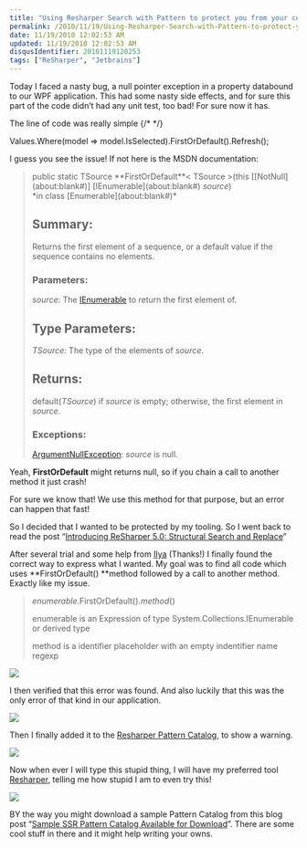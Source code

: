 ```yaml
---
title: "Using Resharper Search with Pattern to protect you from your code"
permalink: /2010/11/19/Using-Resharper-Search-with-Pattern-to-protect-you-from-your-code/
date: 11/19/2010 12:02:53 AM
updated: 11/19/2010 12:02:53 AM
disqusIdentifier: 20101119120253
tags: ["ReSharper", "Jetbrains"]
---
```

Today I faced a nasty bug, a null pointer exception in a property databound to our WPF application. This had some nasty side effects, and for sure this part of the code didn’t had any unit test, too bad! For sure now it has.

The line of code was really simple
{/* <!-- more --> */}

Values.Where(model => model.IsSelected).FirstOrDefault().Refresh();

I guess you see the issue! If not here is the MSDN documentation:

> <dl><dt>public static TSource **FirstOrDefault**< TSource >(this [[NotNull](about:blank#)] [IEnumerable](about:blank#)<TSource> <var>source</var>) </dt><dd></dd><dt>*in class [Enumerable](about:blank#)*</dt></dl>
> 
> ## Summary:
> 
> Returns the first element of a sequence, or a default value if the sequence contains no elements.
> 
> ### Parameters:
> 
> <var>source</var>:
> The [IEnumerable<out T>](about:blank#) to return the first element of.
> 
> ## Type Parameters:
> 
> <var>TSource</var>:
> The type of the elements of <var>source</var>.
> 
> ## Returns:
> 
> default(<var>TSource</var>) if <var>source</var> is empty; otherwise, the first element in <var>source</var>.
> 
> ### Exceptions:
> 
> [ArgumentNullException](about:blank#):
> <var>source</var> is null.

Yeah, **FirstOrDefault** might returns null, so if you chain a call to another method it just crash!

For sure we know that! We use this method for that purpose, but an error can happen that fast!

So I decided that I wanted to be protected by my tooling. So I went back to read the post “[Introducing ReSharper 5.0: Structural Search and Replace](http://blogs.jetbrains.com/dotnet/2010/04/introducing-resharper-50-structural-search-and-replace/)”

After several trial and some help from [Ilya](http://resharper.blogspot.com/) (Thanks!) I finally found the correct way to express what I wanted. My goal was to find all code which uses **FirstOrDefault() **method followed by a call to another method. Exactly like my issue.

> $enumerable$.FirstOrDefault().$method$()
> 
> enumerable is an Expression of type System.Collections.IEnumerable or derived type
> 
> method is a identifier placeholder with an empty indentifier name regexp

![](http://farm2.static.flickr.com/1284/5186669137_d9f4f98471_o.png)

I then verified that this error was found. And also luckily that this was the only error of that kind in our application.

![](http://farm5.static.flickr.com/4151/5187275884_fd57929394_o.png)

Then I finally added it to the [Resharper Pattern Catalog](http://www.jetbrains.com/resharper/webhelp/Reference__Windows__Pattern_Catalogue.html), to show a warning.

![](http://farm2.static.flickr.com/1036/5187278260_3509a8c317_o.png)

Now when ever I will type this stupid thing, I will have my preferred tool [Resharper](http://www.jetbrains.com/resharper/), telling me how stupid I am to even try this!

![](http://farm5.static.flickr.com/4113/5187281640_fc10ec4169_o.png)

BY the way you might download a sample Pattern Catalog from this blog post “[Sample SSR Pattern Catalog Available for Download](http://blogs.jetbrains.com/dotnet/2010/06/sample-ssr-pattern-catalog-available-for-download/)”. There are some cool stuff in there and it might help writing your owns.
